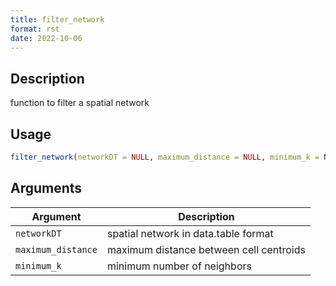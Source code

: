 ```yaml
--- 
title: filter_network 
format: rst 
date: 2022-10-06 
--- 
```


## Description

function to filter a spatial network


## Usage

```r
filter_network(networkDT = NULL, maximum_distance = NULL, minimum_k = NULL)
```


## Arguments

Argument      |Description
------------- |----------------
`networkDT`     |     spatial network in data.table format
`maximum_distance`     |     maximum distance between cell centroids
`minimum_k`     |     minimum number of neighbors


